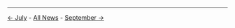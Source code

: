<!-- LANG:EN, title="August 2018"-->

<hr>

[[July 2018|← July]] - [[News|All News]] - [[September 2018|September →]]

